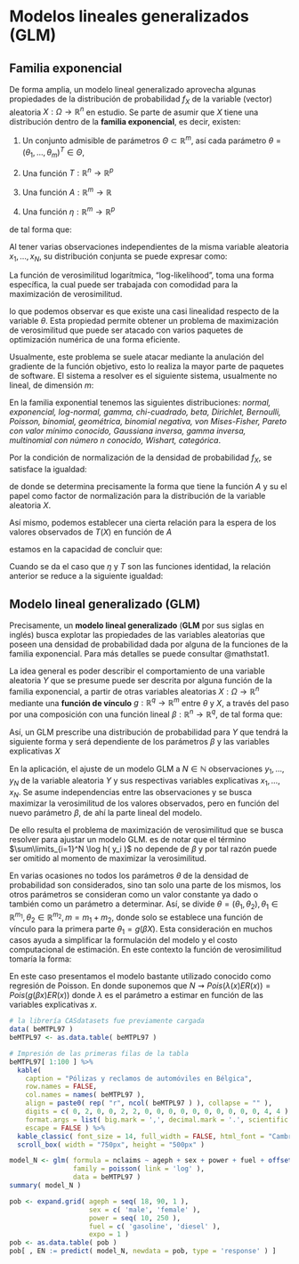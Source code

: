 <!------------------------------------------------------------------------------------------------->
# Modelos lineales generalizados (GLM)

<!------------------------------------------------------------------------------------------------->
## Familia exponencial

De forma amplia, un modelo lineal generalizado aprovecha algunas propiedades de la distribución de 
probabilidad $f_X$ de la variable (vector) aleatoria $X : \Omega \longrightarrow \mathbb{R}^n$ en 
estudio. Se parte de asumir que $X$ tiene una distribución dentro de la **familia exponencial**, es 
decir, existen:

1. Un conjunto admisible de parámetros $\Theta \subset \mathbb{R}^m$, así cada parámetro 
$\theta = ( \theta_1, \ldots, \theta_m )^T \in \Theta$,

2. Una función $T: \mathbb{R}^n \longrightarrow \mathbb{R}^p$

3. Una función $A: \mathbb{R}^m \longrightarrow \mathbb{R}$

4. Una función $\eta: \mathbb{R}^m \longrightarrow \mathbb{R}^p$

de tal forma que:
\begin{equation}
f_X( x \mid \theta ) = h( x ) \exp\left( \eta( \theta ) \cdot T( x ) - A( \theta ) \right)
\end{equation}

Al tener varias observaciones independientes de la misma variable aleatoria $x_1, \ldots, x_N$,
su distribución conjunta se puede expresar como:
\begin{equation}
f_{X_1,\ldots,X_N}( x_1, \ldots, x_N \mid \theta )
= \prod\limits_{i=1}^N f_{X_i}( x_i \mid \theta )
\end{equation}

La función de verosimilitud logarítmica, "log-likelihood", toma una forma específica, la cual puede
ser trabajada con comodidad para la maximización de verosimilitud.

\begin{eqnarray*}
\ell( \theta )
& = & \log f_{X_1,\ldots,X_N}( x_1, \ldots, x_N \mid \theta ) \\
& = & \sum\limits_{i=1}^N \log f_{X_i}( x_i \mid \theta ) \\
& = & \sum\limits_{i=1}^N \left( \log h( x_i ) + \eta( \theta ) \cdot T( x_i ) - A( \theta )  \right)
\end{eqnarray*}

lo que podemos observar es que existe una casi linealidad respecto de la variable $\theta$. Esta 
propiedad permite obtener un problema de maximización de verosimilitud que puede ser atacado con 
varios paquetes de optimización numérica de una forma eficiente.

\begin{equation}
\underset{\theta \in \Theta}{\sup} \ell( \theta )
= \underset{\theta \in \Theta}{\sup}  
\sum\limits_{i=1}^N \left( \eta( \theta ) \cdot T( x_i ) - A( \theta )  \right)
\end{equation}

Usualmente, este problema se suele atacar mediante la anulación del gradiente de la función 
objetivo, esto lo realiza la mayor parte de paquetes de software. El sistema a resolver es el 
siguiente sistema, usualmente no lineal, de dimensión $m$:

\begin{equation}
\frac{\partial \ell}{\partial \theta_i}( \theta ) 
= \sum\limits_{i=1}^N \left( \frac{\partial \eta}{\partial \theta_i}( \theta ) \cdot T( x_i ) - 
\frac{\partial A}{\partial \theta_i}( \theta ) \right) 
= 0,\qquad \forall i \in \{1,\ldots, m\}
\end{equation}

En la familia exponential tenemos las siguientes distribuciones: *normal, exponencial, log-normal,
gamma, chi-cuadrado, beta, Dirichlet, Bernoulli, Poisson, binomial, geométrica, binomial negativa,
von Mises-Fisher, Pareto con valor mínimo conocido, Gaussiana inversa, gamma inversa, multinomial
con número $n$ conocido, Wishart, categórica*.

Por la condición de normalización de la densidad de probabilidad $f_X$, se satisface la igualdad:
\begin{eqnarray*}
1 & = & \int\limits f_X( x \mid \theta )\ dx \\
1 & = & \int\limits h( x ) \exp\left( \eta( \theta ) \cdot T( x ) - A( \theta ) \right)\ dx \\
1 & = & \int\limits h( x ) \exp\left( \eta( \theta ) \cdot T( x ) \right) \exp\left( - A( \theta ) \right)\ dx \\
1 & = &  \exp\left( - A( \theta ) \right) \int\limits h( x ) \exp\left( \eta( \theta ) \cdot T( x ) \right)\ dx \\
\exp\left( A( \theta ) \right) & = & \int\limits h( x ) \exp\left( \eta( \theta ) \cdot T( x ) \right)\ dx \\
A( \theta ) & = & \log\left( \int\limits h( x ) \exp\left( \eta( \theta ) \cdot T( x ) \right)\ dx \right)
\end{eqnarray*}

de donde se determina precisamente la forma que tiene la función $A$ y su el papel como factor 
de normalización para la distribución de la variable aleatoria $X$.

Así mismo, podemos establecer una cierta relación para la espera de los valores observados 
de $T(X)$ en función de $A$
\begin{eqnarray*}
0 & = & \frac{\partial}{\partial \theta_i} 1 \\
0 & = & \frac{\partial}{\partial \theta_i} \int\limits f_X( x \mid \theta )\ dx \\
0 & = & \int\limits h( x ) \frac{\partial}{\partial \theta_i} \exp\left( \eta( \theta ) \cdot T( x ) - A( \theta ) \right)\ dx \\
0 & = & \int\limits h( x ) \exp\left( \eta( \theta ) \cdot T( x ) - A( \theta ) \right) 
\left( \frac{\partial \eta}{\partial \theta_i}( \theta )  \cdot T( x ) -  \frac{\partial A}{\partial \theta_i}( \theta ) \right)\ dx \\ 
0 & = & \int\limits h( x ) \exp\left( \eta( \theta ) \cdot T( x ) - A( \theta ) \right) 
\frac{\partial \eta}{\partial \theta_i}( \theta )  \cdot T( x )\ dx \\
& & - \frac{\partial A}{\partial \theta_i} ( \theta )
\int\limits h( x ) \exp\left( \eta( \theta ) \cdot T( x ) - A( \theta ) \right)\ dx \\
0 & = & \int \limits \frac{\partial \eta}{\partial \theta_i}( \theta )  \cdot T( x ) f_X( x \mid \theta )\ dx
- \frac{\partial A}{\partial \theta_i}( \theta ) \int \limits f_X( x \mid \theta )\ dx
\end{eqnarray*}

estamos en la capacidad de concluir que:
\begin{equation}
\mathbb{E}\left[ \frac{\partial \eta}{\partial \theta_i}( \theta )  \cdot T( X ) \right]
= \frac{\partial A}{\partial \theta_i}( \theta )
\end{equation}

Cuando se da el caso que $\eta$ y $T$ son las funciones identidad, la relación anterior se reduce 
a la siguiente igualdad:
\begin{equation}
\mathbb{E}\left[ X_i \right]
= \frac{\partial A}{\partial \theta_i}( \theta )
\end{equation}

<!------------------------------------------------------------------------------------------------->
## Modelo lineal generalizado (GLM)
Precisamente, un **modelo lineal generalizado** (**GLM** por sus siglas en inglés) busca explotar 
las propiedades de las variables aleatorias que poseen una densidad de probabilidad dada por alguna 
de la funciones de la familia exponencial. Para más detalles se puede consultar @mathstat1.

La idea general es poder describir el comportamiento de una variable aleatoria $Y$ que se presume
puede ser descrita por alguna función de la familia exponencial, a partir de otras variables 
aleatorias $X : \Omega \longrightarrow \mathbb{R}^n$ mediante una **función de vínculo** 
$g: \mathbb{R}^q \longrightarrow \mathbb{R}^m$ entre $\theta$ y $X$, a través del paso por una 
composición con una función lineal $\beta : \mathbb{R}^n \longrightarrow \mathbb{R}^q$, de tal 
forma que:
\begin{equation}
\theta = g( \beta( X ) ) = g( \beta X )
\end{equation}

Así, un GLM prescribe una distribución de probabilidad para $Y$ que tendrá la siguiente forma y 
será dependiente de los parámetros $\beta$ y las variables explicativas $X$
\begin{equation}
f_Y( y \mid \theta ) 
= f_Y( y \mid g( \beta x ) )
= h( y ) \exp\left( \eta( g( \beta x ) ) \cdot T( y ) - A( g( \beta x ) ) \right)
\end{equation}

En la aplicación, el ajuste de un modelo GLM a $N \in \mathbb{N}$ observaciones $y_1, \ldots, y_N$
de la variable aleatoria $Y$ y sus respectivas variables explicativas $x_1, \ldots, x_N$. Se asume
independencias entre las observaciones y se busca maximizar la verosimilitud de los valores 
observados, pero en función del nuevo parámetro $\beta$, de ahí la parte lineal del modelo.
\begin{equation}
\ell( \beta )
= \sum\limits_{i=1}^N \left( \log h( y_i ) +
\eta( g( \beta x_i ) ) \cdot T( y_i ) - A( g( \beta x_i ) \right)
\end{equation} 

De ello resulta el problema de maximización de verosimilitud que se busca resolver para ajustar un 
modelo GLM.
\begin{equation}
\underset{\beta \in \mathbb{R}^{q \times n}}{\sup} \ell( \beta ) 
= \underset{\beta \in \mathbb{R}^{q \times n}}{\sup} \sum\limits_{i=1}^N \left( \log h( y_i ) +
\eta( g( \beta x_i ) ) \cdot T( y_i ) - A( g( \beta x_i ) \right)
\end{equation}
es de notar que el término $\sum\limits_{i=1}^N \log h( y_i )$ no depende de $\beta$ y por tal 
razón puede ser omitido al momento de maximizar la verosimilitud.

En varias ocasiones no todos los parámetros $\theta$ de la densidad de probabilidad son 
considerados, sino tan solo una parte de los mismos, los otros parámetros se consideran como un
valor constante ya dado o también como un parámetro a determinar. Así, se divide 
$\theta = ( \theta_1, \theta_2 ), \theta_1 \in \mathbb{R}^{m_1}, \theta_2 \in \mathbb{R}^{m_2}, m = m_1 + m_2$, 
donde solo se establece una función de vínculo para la primera parte $\theta_1 = g( \beta X )$. 
Esta consideración en muchos casos ayuda a simplificar la formulación del modelo y el costo 
computacional de estimación. En este contexto la función de verosimilitud tomaría la forma:
\begin{equation}
\ell( \beta, \theta_2 )
= \sum\limits_{i=1}^N \left( \log h( y_i ) +
\eta( g( \beta x_i ), \theta_2 ) \cdot T( y_i ) - A( g( \beta x_i ), \theta_2 ) \right)
\end{equation} 

::: {.example #l6ex1 name="Regresión de Poisson"}
En este caso presentamos el modelo bastante utilizado conocido como regresión de Poisson. En donde 
suponemos que $N \rightsquigarrow Pois( \lambda( x ) ER( x ) ) = Pois( g( \beta x ) ER( x ) )$
donde $\lambda$ es el parámetro a estimar en función de las variables explicativas $x$.
\begin{equation}
\mathbb{E}[ N ] = \lambda( x ) ER( x ) = g( \beta x ) ER( x )
\end{equation}

\begin{equation}
P( N = n ) = \exp(-g( \beta x ) ER( x )) \frac{g( \beta x )^n ER( x )^n}{n!}
\end{equation}

```r
# la librería CASdatasets fue previamente cargada
data( beMTPL97 )
beMTPL97 <- as.data.table( beMTPL97 )

# Impresión de las primeras filas de la tabla
beMTPL97[ 1:100 ] %>%
  kable(
    caption = "Pólizas y reclamos de automóviles en Bélgica",
    row.names = FALSE,
    col.names = names( beMTPL97 ),
    align = paste0( rep( "r", ncol( beMTPL97 ) ), collapse = "" ),
    digits = c( 0, 2, 0, 0, 2, 2, 0, 0, 0, 0, 0, 0, 0, 0, 0, 0, 4, 4 ),
    format.args = list( big.mark = ',', decimal.mark = '.', scientific = FALSE ),
    escape = FALSE ) %>%
  kable_classic( font_size = 14, full_width = FALSE, html_font = "Cambria" ) %>%
  scroll_box( width = "750px", height = "500px" )
```

```r
model_N <- glm( formula = nclaims ~ ageph + sex + power + fuel + offset( log( expo ) ) + 0, 
                family = poisson( link = 'log' ), 
                data = beMTPL97 )
summary( model_N )
```


```r
pob <- expand.grid( ageph = seq( 18, 90, 1 ), 
                    sex = c( 'male', 'female' ),
                    power = seq( 10, 250 ),
                    fuel = c( 'gasoline', 'diesel' ),
                    expo = 1 )
pob <- as.data.table( pob )
pob[ , EN := predict( model_N, newdata = pob, type = 'response' ) ]
```
:::

